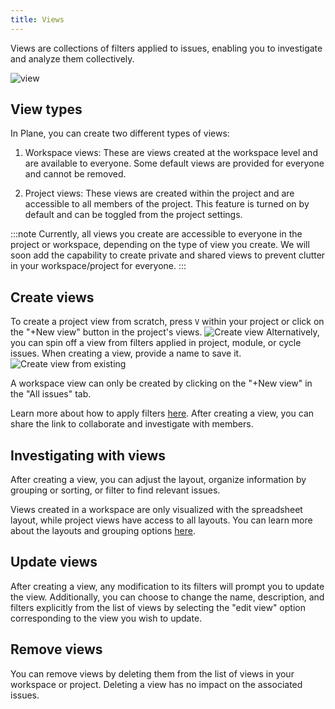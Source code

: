 ```yaml
---
title: Views
---
```


Views are collections of filters applied to issues, enabling you to investigate and analyze them collectively.

![view](https://media.docs.plane.so/views/views-overview.png)
## View types

In Plane, you can create two different types of views:

1. Workspace views: These are views created at the workspace level and are available to everyone. Some default views are provided for everyone and cannot be removed.

2. Project views: These views are created within the project and are accessible to all members of the project. This feature is turned on by default and can be toggled from the project settings.

:::note 
Currently, all views you create are accessible to everyone in the project or workspace, depending on the type of view you create. We will soon add the capability to create private and shared views to prevent clutter in your workspace/project for everyone.
:::

## Create views

To create a project view from scratch, press `V` within your project or click on the "+New view" button in the project's views. 
![Create view](https://media.docs.plane.so/views/create-view-modal.png)
Alternatively, you can spin off a view from filters applied in project, module, or cycle issues. When creating a view, provide a name to save it.
![Create view from existing](https://media.docs.plane.so/views/view-create-from-existing.png)

A workspace view can only be created by clicking on the "+New view" in the "All issues" tab.


Learn more about how to apply filters [here](/core-concepts/issues/visualise_filter#filter-issues). After creating a view, you can share the link to collaborate and investigate with members.

## Investigating with views

After creating a view, you can adjust the layout, organize information by grouping or sorting, or filter to find relevant issues.

Views created in a workspace are only visualized with the spreadsheet layout, while project views have access to all layouts. You can learn more about the layouts and grouping options [here](/core-concepts/issues/visualise_filter#layouts).

## Update views

After creating a view, any modification to its filters will prompt you to update the view. Additionally, you can choose to change the name, description, and filters explicitly from the list of views by selecting the "edit view" option corresponding to the view you wish to update.

## Remove views

You can remove views by deleting them from the list of views in your workspace or project. Deleting a view has no impact on the associated issues.
